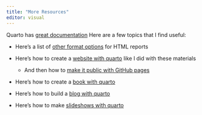 ```yaml
---
title: "More Resources"
editor: visual
---
```


Quarto has [great documentation](https://quarto.org/docs/guide/) Here are a few topics that I find useful:

-   Here's a list of [other format options](https://quarto.org/docs/reference/formats/html.html) for HTML reports

-   Here's how to create a [website with quarto](https://quarto.org/docs/websites/) like I did with these materials

    -   And then how to [make it public with GitHub pages](https://quarto.org/docs/publishing/github-pages.html)

-   Here's how to create a [book with quarto](https://quarto.org/docs/books/)

-   Here's how to build a [blog with quarto](https://quarto.org/docs/websites/website-blog.html)

-   Here's how to make [slideshows with quarto](https://quarto.org/docs/presentations/)
